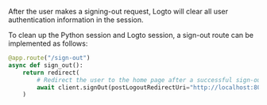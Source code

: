 
After the user makes a signing-out request, Logto will clear all user authentication information in the session.

To clean up the Python session and Logto session, a sign-out route can be implemented as follows:

<ConfigurePostSignOutRedirectUri
  figureSrc={postSignOutRedirectUriFigure}
  postSignOutRedirectUri="http://localhost:8080"
/>

```python
@app.route("/sign-out")
async def sign_out():
    return redirect(
        # Redirect the user to the home page after a successful sign-out
        await client.signOut(postLogoutRedirectUri="http://localhost:8080")
    )
```

<ImplementSignOutRouteNotice />
